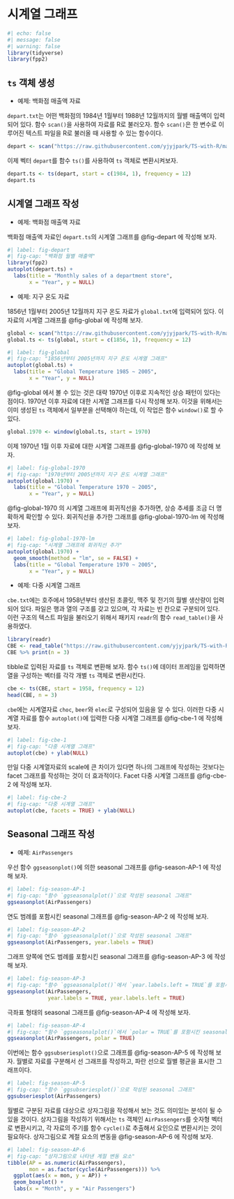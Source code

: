 
# 시계열 그래프 {#sec-tsplot}

```r
#| echo: false
#| message: false
#| warning: false 
library(tidyverse)
library(fpp2)
```


## `ts` 객체 생성 {-}

* 예제: 백화점 매출액 자료

`depart.txt`는 어떤 백화점의 1984년 1월부터 1988년 12월까지의 월별 매출액이 입력되어 있다.
함수 `scan()`을 사용하여 자료를 R로 불러오자. 
함수 `scan()`은 한 변수로 이루어진 텍스트 파일을 R로 불러올 때 사용할 수 있는 함수이다. 

```r
depart <- scan("https://raw.githubusercontent.com/yjyjpark/TS-with-R/main/Data/depart.txt")
```

이제 벡터 `depart`를 함수 `ts()`를 사용하여 `ts` 객체로 변환시켜보자.

```r
depart.ts <- ts(depart, start = c(1984, 1), frequency = 12)
depart.ts
```


## 시계열 그래프 작성 {-}


* 예제: 백화점 매출액 자료

백화점 매출액 자료인 `depart.ts`의 시계열 그래프를 @fig-depart 에 작성해 보자. 

```r
#| label: fig-depart
#| fig-cap: "백화점 월별 매출액"
library(fpp2)
autoplot(depart.ts) +
  labs(title = "Monthly sales of a department store", 
       x = "Year", y = NULL)
```

* 예제: 지구 온도 자료

1856년 1월부터 2005년 12월까지 지구 온도 자료가 `global.txt`에 입력되어 있다. 
이 자료의 시계열 그래프를 @fig-global 에 작성해 보자. 

```r
global <- scan("https://raw.githubusercontent.com/yjyjpark/TS-with-R/main/Data/global.txt")
global.ts <- ts(global, start = c(1856, 1), frequency = 12)
```

```r
#| label: fig-global
#| fig-cap: "1856년부터 2005년까지 지구 온도 시계열 그래프"
autoplot(global.ts) +
  labs(title = "Global Temperature 1985 ~ 2005", 
       x = "Year", y = NULL)
```

@fig-global 에서 볼 수 있는 것은 대략 1970년 이후로 지속적인 상승 패턴이 있다는 점이다. 
1970년 이후 자료에 대한 시계열 그래프를 다시 작성해 보자. 
이것을 위해서는 이미 생성된 `ts` 객체에서 일부분을 선택해야 하는데, 이 작업은 함수 `window()`로 할 수 있다. 

```r
global.1970 <- window(global.ts, start = 1970)
```

이제 1970년 1월 이후 자료에 대한 시계열 그래프를 @fig-global-1970 에 작성해 보자. 

```r
#| label: fig-global-1970
#| fig-cap: "1970년부터 2005년까지 지구 온도 시계열 그래프"
autoplot(global.1970) +
  labs(title = "Global Temperature 1970 ~ 2005", 
       x = "Year", y = NULL)
```

@fig-global-1970 의 시계열 그래프에 회귀직선을 추가하면, 상승 추세를 조금 더 명확하게 확인할 수 있다. 
회귀직선을 추가한 그래프를 @fig-global-1970-lm 에 작성해 보자.

```r
#| label: fig-global-1970-lm
#| fig-cap: "시계열 그래프에 회귀직선 추가"
autoplot(global.1970) +
  geom_smooth(method = "lm", se = FALSE) +
  labs(title = "Global Temperature 1970 ~ 2005", 
       x = "Year", y = NULL)
```


* 예제: 다중 시계열 그래프\index{다중 시계열 그래프}

`cbe.txt`에는 호주에서 1958년부터 생산된 초콜릿, 맥주 및 전기의 월별 생산량이 입력되어 있다. 
파일은 행과 열의 구조를 갖고 있으며, 각 자료는 빈 칸으로 구분되어 있다. 
이런 구조의 텍스트 파일을 불러오기 위해서 패키지 `readr`의 함수 `read_table()`을 사용하였다.

```r
library(readr)
CBE <- read_table("https://raw.githubusercontent.com/yjyjpark/TS-with-R/main/Data/cbe.txt")
CBE %>% print(n = 3)
```

tibble로 입력된 자료를 `ts` 객체로 변환해 보자. 
함수 `ts()`에 데이터 프레임을 입력하면 열을 구성하는 벡터를 각각 개별 `ts` 객체로 변환시킨다.   

```r
cbe <- ts(CBE, start = 1958, frequency = 12)
head(CBE, n = 3)
```

`cbe`에는 시계열자료 `choc`, `beer`와 `elec`로 구성되어 있음을 알 수 있다. 
이러한 다중 시계열 자료를 함수 `autoplot()`에 입력한 다중 시계열 그래프를 @fig-cbe-1 에 작성해 보자.  

```r
#| label: fig-cbe-1
#| fig-cap: "다중 시계열 그래프"
autoplot(cbe) + ylab(NULL)
```

만일 다중 시계열자료의 scale에 큰 차이가 있다면 하나의 그래프에 작성하는 것보다는 facet 그래프를 작성하는 것이 더 효과적이다. Facet 다중 시계열 그래프를 @fig-cbe-2 에 작성해 보자. 

```r
#| label: fig-cbe-2
#| fig-cap: "다중 시계열 그래프"
autoplot(cbe, facets = TRUE) + ylab(NULL)
```


## Seasonal 그래프 작성{-}

* 예제: `AirPassengers`

우선 함수 `ggseasonplot()`에 의한 seasonal 그래프를 @fig-season-AP-1 에 작성해 보자.

```r
#| label: fig-season-AP-1
#| fig-cap: "함수 `ggseasonalplot()`으로 작성된 seasonal 그래프"
ggseasonplot(AirPassengers)
```

연도 범례를 포함시킨 seasonal 그래프를 @fig-season-AP-2 에 작성해 보자. 

```r
#| label: fig-season-AP-2
#| fig-cap: "함수 `ggseasonalplot()`으로 작성된 seasonal 그래프"
ggseasonplot(AirPassengers, year.labels = TRUE)
```

그래프 양쪽에 연도 범례를 포함시킨 seasonal 그래프를 @fig-season-AP-3 에 작성해 보자. 

```r
#| label: fig-season-AP-3
#| fig-cap: "함수 `ggseasonalplot()`에서 `year.labels.left = TRUE`를 포함시킨 seasonal 그래프"
ggseasonplot(AirPassengers, 
             year.labels = TRUE, year.labels.left = TRUE)
```

극좌표 형태의 seasonal 그래프를 @fig-season-AP-4 에 작성해 보자. 

```r
#| label: fig-season-AP-4
#| fig-cap: "함수 `ggseasonalplot()`에서 `polar = TRUE`를 포함시킨 seasonal 그래프"
ggseasonplot(AirPassengers, polar = TRUE)
```

이번에는 함수 `ggsubseriesplot()`으로 그래프를  @fig-season-AP-5 에 작성해 보자. 
월별로 자료를 구분해서 선 그래프를 작성하고, 파란 선으로 월별 평균을 표시한 그래프이다. 

```r
#| label: fig-season-AP-5
#| fig-cap: "함수 `ggsubseriesplot()`으로 작성된 seasonal 그래프"
ggsubseriesplot(AirPassengers)
```

월별로 구분된 자료를 대상으로 상자그림을 작성해서 보는 것도 의미있는 분석이 될 수 있을 것이다. 
상자그림을 작성하기 위해서는 `ts` 객체인 `AirPassengers`를 숫자형 벡터로 변환시키고,
각 자료의 주기를 함수 `cycle()`로 추출해서 요인으로 변환시키는 것이 필요하다. 
상자그림으로 계절 요소의 변동을 @fig-season-AP-6 에 작성해 보자. 

```r
#| label: fig-season-AP-6
#| fig-cap: "상자그림으로 나타낸 계절 변동 요소"
tibble(AP = as.numeric(AirPassengers), 
       mon = as.factor(cycle(AirPassengers))) %>% 
  ggplot(aes(x = mon, y = AP)) +
  geom_boxplot() +
  labs(x = "Month", y = "Air Passengers")
```














